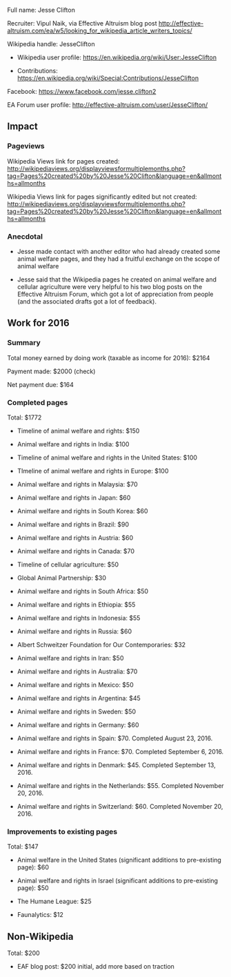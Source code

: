 Full name: Jesse Clifton

Recruiter: Vipul Naik, via Effective Altruism blog post http://effective-altruism.com/ea/w5/looking_for_wikipedia_article_writers_topics/

Wikipedia handle: JesseClifton

* Wikipedia user profile: https://en.wikipedia.org/wiki/User:JesseClifton

* Contributions: https://en.wikipedia.org/wiki/Special:Contributions/JesseClifton

Facebook: https://www.facebook.com/jesse.clifton2

EA Forum user profile: http://effective-altruism.com/user/JesseClifton/

== Impact ==

=== Pageviews ===

Wikipedia Views link for pages created: http://wikipediaviews.org/displayviewsformultiplemonths.php?tag=Pages%20created%20by%20Jesse%20Clifton&language=en&allmonths=allmonths

Wikipedia Views link for pages significantly edited but not created: http://wikipediaviews.org/displayviewsformultiplemonths.php?tag=Pages%20created%20by%20Jesse%20Clifton&language=en&allmonths=allmonths

=== Anecdotal ===

* Jesse made contact with another editor who had already created some animal welfare pages, and they had a fruitful exchange on the scope of animal welfare

* Jesse said that the Wikipedia pages he created on animal welfare and cellular agriculture were very helpful to his two blog posts on the Effective Altruism Forum, which got a lot of appreciation from people (and the associated drafts got a lot of feedback).

== Work for 2016 ==

=== Summary ===

Total money earned by doing work (taxable as income for 2016): $2164

Payment made: $2000 (check)

Net payment due: $164

=== Completed pages ===

Total: $1772

* Timeline of animal welfare and rights: $150

* Animal welfare and rights in India: $100

* Timeline of animal welfare and rights in the United States: $100

* TImeline of animal welfare and rights in Europe: $100

* Animal welfare and rights in Malaysia: $70

* Animal welfare and rights in Japan: $60

* Animal welfare and rights in South Korea: $60

* Animal welfare and rights in Brazil: $90

* Animal welfare and rights in Austria: $60

* Animal welfare and rights in Canada: $70

* Timeline of cellular agriculture: $50

* Global Animal Partnership: $30

* Animal welfare and rights in South Africa: $50

* Animal welfare and rights in Ethiopia: $55

* Animal welfare and rights in Indonesia: $55

* Animal welfare and rights in Russia: $60

* Albert Schweitzer Foundation for Our Contemporaries: $32

* Animal welfare and rights in Iran: $50

* Animal welfare and rights in Australia: $70

* Animal welfare and rights in Mexico: $50

* Animal welfare and rights in Argentina: $45

* Animal welfare and rights in Sweden: $50

* Animal welfare and rights in Germany: $60

* Animal welfare and rights in Spain: $70. Completed August 23, 2016.

* Animal welfare and rights in France: $70. Completed September 6, 2016.

* Animal welfare and rights in Denmark: $45. Completed September 13, 2016.

* Animal welfare and rights in the Netherlands: $55. Completed November 20, 2016.

* Animal welfare and rights in Switzerland: $60. Completed November 20, 2016.

=== Improvements to existing pages ===

Total: $147

* Animal welfare in the United States (significant additions to pre-existing page): $60

* Animal welfare and rights in Israel (significant additions to pre-existing page): $50

* The Humane League: $25

* Faunalytics: $12

== Non-Wikipedia ==

Total: $200

* EAF blog post: $200 initial, add more based on traction